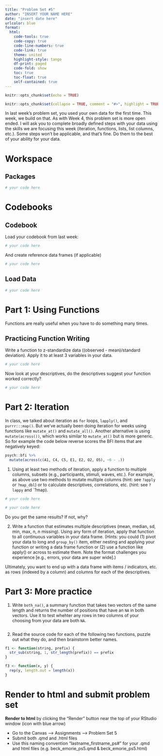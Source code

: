```yaml
---
title: "Problem Set #5"
author: "INSERT YOUR NAME HERE"
date: "insert date here"
urlcolor: blue
format: 
  html:
    code-tools: true
    code-copy: true
    code-line-numbers: true
    code-link: true
    theme: united
    highlight-style: tango
    df-print: paged
    code-fold: show
    toc: true
    toc-float: true
    self-contained: true
---
```


```r
knitr::opts_chunk$set(echo = TRUE)
```

```r
knitr::opts_chunk$set(collapse = TRUE, comment = "#>", highlight = TRUE)
```

In last week's problem set, you used your own data for the first time. This week, we build on that. As with Week 4, this problem set is more open ended. I will ask you to complete broadly defined steps with your data using the skills we are focusing this week (iteration, functions, lists, list columns, etc.). Some steps won't be applicable, and that's fine. Do them to the best of your ability for your data. 

# Workspace 
## Packages 

```r
# your code here
```

# Codebooks  
## Codebook 

Load your codebook from last week: 

```r
# your code here
```

And create reference data frames (if applicable)

```r
# your code here
```

## Load Data 

```r
# your code here
```

# Part 1: Using Functions

Functions are really useful when you have to do something many times. 

## Practicing Function Writing 
Write a function to z-standardize data ((observed - mean)/standard deviation). Apply it to at least 3 variables in your data.

```r
# your code here
```

Now look at your descriptives, do the descriptives suggest your function worked correctly? 

```r
# your code here
```

# Part 2: Iteration

In class, we talked about iteration as `for` loops, `lapply()`, and `purrr:::map()`. But we've actually been doing iteration for weeks using functions like `mutate_at()` and `mutate_all()`. Another alternative is using `mutate(across())`, which works similar to `mutate_at()` but is more generic. So for example the code below reverse scores the BFI items that are negatively keyed: 

```r
psych::bfi %>%
  mutate(across(c(A1, C4, C5, E1, E2, O2, O5), ~6 - .))
```

1. Using at least two methods of iteration, apply a function to multiple columns, subsets (e.g., participants, stimuli, waves, etc.). For example, as above use two methods to mutate multiple columns (hint: see `?apply` or `?map_dbl`) or to calculate descriptives, correlations, etc. (hint: see `?lappy` and `?map). 

```r
# your code here
```

```r
# your code here
```

Do you get the same results? If not, why? 

2. Write a function that estimates multiple descriptives (mean, median, sd, min, max, n, n missing). Using any form of iteration, apply that function to all continuous variables in your data frame. (Hints: you could (1) pivot your data to long and `group_by()` item, either nesting and applying your function or writing a data frame function or (2) use a function like apply() or across to estimate them. Note the format challenges you experience [e.g., errors, your data are super wide].)

Ultimately, you want to end up with a data frame with items / indicators, etc. as rows (indexed by a column) and columns for each of the descriptives. 

# Part 3: More practice

1. Write `both_na()`, a summary function that takes two vectors of the same length and returns the number of positions that have an `NA` in both vectors. Use it to test whehter any rows in two columns of your choosing from your data are both `NA`. 

```r

```

2. Read the source code for each of the following two functions, puzzle out what they do, and then brainstorm better names.

```r
f1 <- function(string, prefix) {
  str_sub(string, 1, str_length(prefix)) == prefix
}

f3 <- function(x, y) {
  rep(y, length.out = length(x))
}
```

# Render to html and submit problem set  

**Render to html** by clicking the "Render" button near the top of your RStudio window (icon with blue arrow) 

-   Go to the Canvas --\> Assignments --\> Problem Set 5
-   Submit both .qmd and .html files\
-   Use this naming convention "lastname_firstname_ps#" for your .qmd and html files (e.g. beck_emorie_ps5.qmd & beck_emorie_ps5.html)

